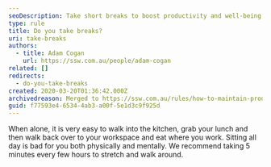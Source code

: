 ```yaml
---
seoDescription: Take short breaks to boost productivity and well-being by stretching and walking around every few hours.
type: rule
title: Do you take breaks?
uri: take-breaks
authors:
  - title: Adam Cogan
    url: https://ssw.com.au/people/adam-cogan
related: []
redirects:
  - do-you-take-breaks
created: 2020-03-20T01:36:42.000Z
archivedreason: Merged to https://ssw.com.au/rules/how-to-maintain-productivity/
guid: f77593e4-6534-4ab3-a00f-5e1d3c9f925d
---
```


When alone, it is very easy to walk into the kitchen, grab your lunch and then walk back over to your workspace and eat where you work. Sitting all day is bad for you both physically and mentally.
We recommend taking 5 minutes every few hours to stretch and walk around.
